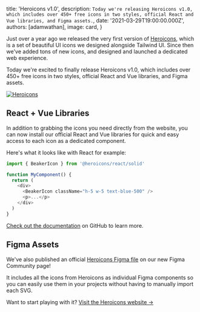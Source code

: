
  title: 'Heroicons v1.0',
  description: `Today we're releasing Heroicons v1.0, which includes over 450+ free icons in two styles, official React and Vue libraries, and Figma assets.`,
  date: '2021-03-29T19:00:00.000Z',
  authors: [adamwathan],
  image: card,
}

Just over a year ago we released the very first version of [Heroicons](https://heroicons.com), which is a set of beautiful UI icons we designed alongside Tailwind UI. Since then we've added tons of new icons, and designed and launched a dedicated web experience.

Today we're excited to finally release Heroicons v1.0, which includes over 450+ free icons in two styles, official React and Vue libraries, and Figma assets.

<a href="https://heroicons.com">
  <img src={card} alt="Heroicons" />
</a>

## React + Vue Libraries

In addition to grabbing the icons you need directly from the website, you can now install our official React and Vue libraries for quick and easy access to each icon as a dedicated component.

Here's what it looks like with React for example:

```js
import { BeakerIcon } from '@heroicons/react/solid'

function MyComponent() {
  return (
    <div>
      <BeakerIcon className="h-5 w-5 text-blue-500" />
      <p>...</p>
    </div>
  )
}
```

[Check out the documentation](https://github.com/tailwindlabs/heroicons) on GitHub to learn more.

## Figma Assets

We've also published an official [Heroicons Figma file](https://www.figma.com/community/file/958423903283802665/heroicons) on our new Figma Community page!

It includes all the icons from Heroicons as individual Figma components so you can easily use them in your projects without having to manually import each SVG.

Want to start playing with it? <a href="https://heroicons.com">Visit the Heroicons website →</a>
